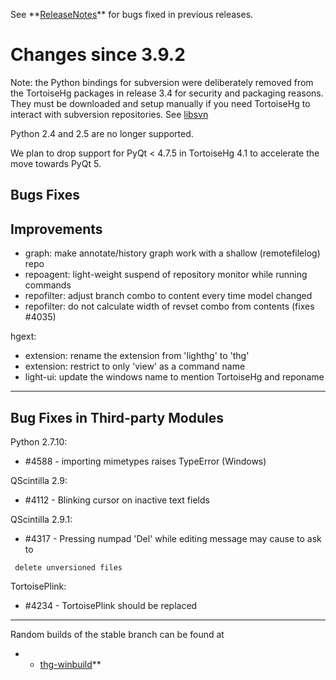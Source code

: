 See **[[ReleaseNotes]]** for bugs fixed in previous releases.

= Changes since 3.9.2 =

Note: the Python bindings for subversion were deliberately removed from the
TortoiseHg packages in release 3.4 for security and packaging reasons.
They must be downloaded and setup manually if you need TortoiseHg to interact
with subversion repositories.  See [[libsvn]]

Python 2.4 and 2.5 are no longer supported.

We plan to drop support for PyQt < 4.7.5 in TortoiseHg 4.1 to accelerate the
move towards PyQt 5.

== Bugs Fixes ==


== Improvements ==

* graph: make annotate/history graph work with a shallow (remotefilelog) repo
* repoagent: light-weight suspend of repository monitor while running commands
* repofilter: adjust branch combo to content every time model changed
* repofilter: do not calculate width of revset combo from contents (fixes #4035)

hgext:

* extension: rename the extension from 'lighthg' to 'thg'
* extension: restrict to only 'view' as a command name
* light-ui: update the windows name to mention TortoiseHg and reponame

----

== Bug Fixes in Third-party Modules ==

Python 2.7.10:
* #4588 - importing mimetypes raises TypeError (Windows)

QScintilla 2.9:
* #4112 - Blinking cursor on inactive text fields

QScintilla 2.9.1:
* #4317 - Pressing numpad 'Del' while editing message may cause to ask to
  delete unversioned files

TortoisePlink:
* #4234 - TortoisePlink should be replaced

----

Random builds of the stable branch can be found at
**[[http://bitbucket.org/tortoisehg/thg-winbuild/downloads/|thg-winbuild]]**
